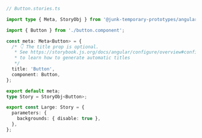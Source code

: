 ```ts
// Button.stories.ts

import type { Meta, StoryObj } from '@junk-temporary-prototypes/angular';

import { Button } from './button.component';

const meta: Meta<Button> = {
  /* 👇 The title prop is optional.
   * See https://storybook.js.org/docs/angular/configure/overview#configure-story-loading
   * to learn how to generate automatic titles
   */
  title: 'Button',
  component: Button,
};

export default meta;
type Story = StoryObj<Button>;

export const Large: Story = {
  parameters: {
    backgrounds: { disable: true },
  },
};
```
